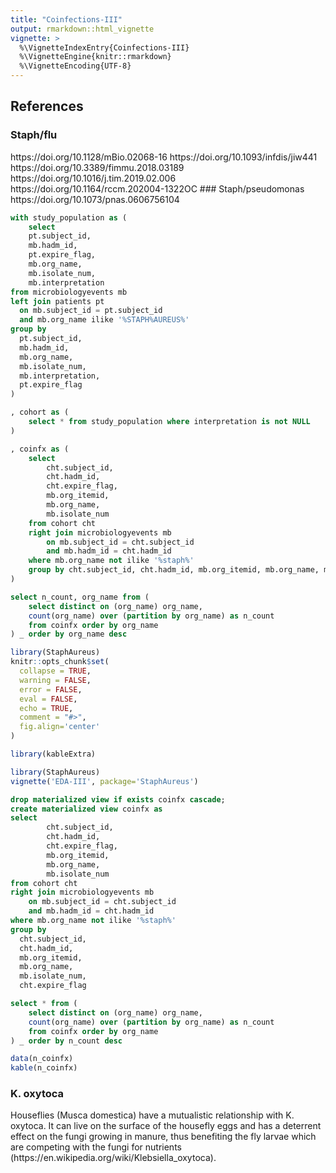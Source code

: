 ```yaml
---
title: "Coinfections-III"
output: rmarkdown::html_vignette
vignette: >
  %\VignetteIndexEntry{Coinfections-III}
  %\VignetteEngine{knitr::rmarkdown}
  %\VignetteEncoding{UTF-8}
---
```


## References
### Staph/flu 
https://doi.org/10.1128/mBio.02068-16
https://doi.org/10.1093/infdis/jiw441
https://doi.org/10.3389/fimmu.2018.03189
https://doi.org/10.1016/j.tim.2019.02.006
https://doi.org/10.1164/rccm.202004-1322OC
### Staph/pseudomonas 
https://doi.org/10.1073/pnas.0606756104

```sql
with study_population as (
	select
	pt.subject_id, 
	mb.hadm_id, 
	pt.expire_flag, 
	mb.org_name, 
	mb.isolate_num, 
	mb.interpretation 
from microbiologyevents mb
left join patients pt 
  on mb.subject_id = pt.subject_id
  and mb.org_name ilike '%STAPH%AUREUS%'
group by 
  pt.subject_id, 
  mb.hadm_id, 
  mb.org_name, 
  mb.isolate_num, 
  mb.interpretation,
  pt.expire_flag
)

, cohort as (
	select * from study_population where interpretation is not NULL
)

, coinfx as (
	select
		cht.subject_id, 
		cht.hadm_id,
		cht.expire_flag,
		mb.org_itemid,
		mb.org_name,
		mb.isolate_num
	from cohort cht 
	right join microbiologyevents mb
		on mb.subject_id = cht.subject_id
		and mb.hadm_id = cht.hadm_id
	where mb.org_name not ilike '%staph%'
	group by cht.subject_id, cht.hadm_id, mb.org_itemid, mb.org_name, mb.isolate_num, cht.expire_flag
)

select n_count, org_name from (
	select distinct on (org_name) org_name,
	count(org_name) over (partition by org_name) as n_count
	from coinfx order by org_name
) _ order by org_name desc
```

```r
library(StaphAureus)
knitr::opts_chunk$set(
  collapse = TRUE,
  warning = FALSE,
  error = FALSE,
  eval = FALSE,
  echo = TRUE,
  comment = "#>",
  fig.align='center'
)

library(kableExtra)
```

```r
library(StaphAureus)
vignette('EDA-III', package='StaphAureus')
```

```sql
drop materialized view if exists coinfx cascade;
create materialized view coinfx as
select
		cht.subject_id, 
		cht.hadm_id,
		cht.expire_flag,
		mb.org_itemid,
		mb.org_name,
		mb.isolate_num
from cohort cht 
right join microbiologyevents mb
	on mb.subject_id = cht.subject_id
	and mb.hadm_id = cht.hadm_id
where mb.org_name not ilike '%staph%'
group by 
  cht.subject_id, 
  cht.hadm_id, 
  mb.org_itemid, 
  mb.org_name, 
  mb.isolate_num, 
  cht.expire_flag
```

```sql
select * from (
	select distinct on (org_name) org_name,
	count(org_name) over (partition by org_name) as n_count
	from coinfx order by org_name
) _ order by n_count desc
```
```r
data(n_coinfx)
kable(n_coinfx)
```

### K. oxytoca
Houseflies (Musca domestica) have a mutualistic relationship with K. oxytoca. It can live on the surface of the housefly eggs and has a deterrent effect on the fungi growing in manure, thus benefiting the fly larvae which are competing with the fungi for nutrients (https://en.wikipedia.org/wiki/Klebsiella_oxytoca).
